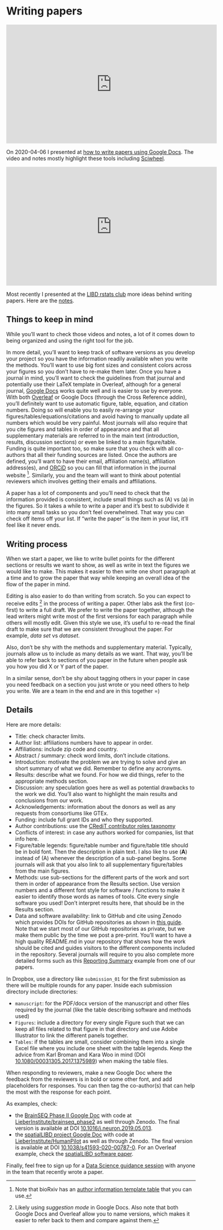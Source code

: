# Writing papers


<iframe width="560" height="315" src="https://www.youtube.com/embed/jbXkulDnn9g" title="YouTube video player" frameborder="0" allow="accelerometer; autoplay; clipboard-write; encrypted-media; gyroscope; picture-in-picture" allowfullscreen></iframe>

On 2020-04-06 I presented at [how to write papers using Google Docs](https://docs.google.com/document/d/1yumuVwZmpoE_SpcM-9AsU0U6D9R051vU8s_AGhoqh7Y/edit?usp=sharing). The video and notes mostly highlight these tools including [Sciwheel](https://twitter.com/Sciwheel).


<iframe width="560" height="315" src="https://www.youtube.com/embed/m6f6D3r1h7U" title="YouTube video player" frameborder="0" allow="accelerometer; autoplay; clipboard-write; encrypted-media; gyroscope; picture-in-picture" allowfullscreen></iframe>


Most recently I presented at the [LIBD rstats club](https://twitter.com/LIBDrstats) more ideas behind writing papers. Here are the [notes](https://docs.google.com/document/d/1V7hTQvWTurHqEm24Ufz9oVAPQy2ssyDPuPxJm5yills/edit?usp=sharing).

## Things to keep in mind

While you'll want to check those videos and notes, a lot of it comes down to being organized and using the right tool for the job.

In more detail, you'll want to keep track of software versions as you develop your project so you have the information readily available when you write the methods. You'll want to use big font sizes and consistent colors across your figures so you don't have to re-make them later. Once you have a journal in mind, you'll want to check the guidelines from that journal and potentially use their LaTeX template in Overleaf, although for a general journal, [Google Docs](https://twitter.com/googledocs) works quite well and is easier to use by everyone. With both [Overleaf](https://twitter.com/overleaf) or Google Docs (through the Cross Reference addin), you'll definitely want to use automatic figure, table, equation, and citation numbers. Doing so will enable you to easily re-arrange your figures/tables/equations/citations and avoid having to manually update all numbers which would be very painful. Most journals will also require that you cite figures and tables in order of appearance and that all supplementary materials are referred to in the main text (introduction, results, discussion sections) or even be linked to a main figure/table. Funding is quite important too, so make sure that you check with all co-authors that all their funding sources are listed. Once the authors are defined, you'll want to have their email, affiliation name(s), affiliation address(es), and [ORCiD](https://orcid.org/) so you can fill that information in the journal website ^[Note that bioRxiv has an [author information template table](https://github.com/lcolladotor/bioc_team_ds/blob/master/author_template.tsv) that you can use.]. Similarly, you and the team will want to think about potential reviewers which involves getting their emails and affiliations.

A paper has a lot of components and you'll need to check that the information provided is consistent, include small things such as (A) vs (a) in the figures. So it takes a while to write a paper and it's best to subdivide it into many small tasks so you don't feel overwhelmed. That way you can check off items off your list. If "write the paper" is the item in your list, it'll feel like it never ends.

## Writing process

When we start a paper, we like to write bullet points for the different sections or results we want to show, as well as write in text the figures we would like to make. This makes it easier to then write one short paragraph at a time and to grow the paper that way while keeping an overall idea of the flow of the paper in mind.

Editing is also easier to do than writing from scratch. So you can expect to receive edits ^[Likely using _suggestion mode_ in Google Docs. Also note that both Google Docs and Overleaf allow you to name versions, which makes it easier to refer back to them and compare against them.] in the process of writing a paper. Other labs ask the first (co-first) to write a full draft. We prefer to write the paper together, although the lead writers might write most of the first versions for each paragraph while others will mostly edit. Given this style we use, it's useful to re-read the final draft to make sure that we are consistent throughout the paper. For example, _data set_ vs _dataset_. 

Also, don't be shy with the methods and supplementary material. Typically, journals allow us to include as many details as we want. That way, you'll be able to refer back to sections of you paper in the future when people ask you how you did X or Y part of the paper.

In a similar sense, don't be shy about tagging others in your paper in case you need feedback on a section you just wrote or you need others to help you write. We are a team in the end and are in this together =)

## Details


Here are more details:

* Title: check character limits.
* Author list: affiliations numbers have to appear in order.
* Affiliations: include zip code and country.
* Abstract / summary: check word limits, don't include citations.
* Introduction: motivate the problem we are trying to solve and give an short summary of what we did. Remember to define any acronyms.
* Results: describe what we found. For how we did things, refer to the appropriate methods section. 
* Discussion: any speculation goes here as well as potential drawbacks to the work we did. You'll also want to highlight the main results and conclusions from our work.
* Acknowledgements: information about the donors as well as any requests from consortiums like GTEx.
* Funding: include full grant IDs and who they supported.
* Author contributions: use the [CRediT contributor roles taxonomy](https://casrai.org/credit/)
* Conflicts of interest: in case any authors worked for companies, list that info here.
* Figure/table legends: figure/table number and figure/table title should be in bold font. Then the description in plain text. I also like to use (__A__) instead of (A) whenever the description of a sub-panel begins. Some journals will ask that you also link to all supplementary figure/tables from the main figures.
* Methods: use sub-sections for the different parts of the work and sort them in order of appearance from the Results section. Use version numbers and a different font style for software / functions to make it easier to identify those words as names of tools. Cite every single software you used! Don't interpret results here, that should be in the Results section.
* Data and software availability: link to GitHub and cite using Zenodo which provides DOIs for GitHub repositories as shown in [this guide](https://guides.github.com/activities/citable-code/). Note that we start most of our GitHub repositories as private, but we make them public by the time we post a pre-print. You'll want to have a high quality README.md in your repository that shows how the work should be cited and guides visitors to the different components included in the repository. Several journals will require to you also complete more detailed forms such as this [Reporting Summary](https://static-content.springer.com/esm/art%3A10.1038%2Fs41593-020-00787-0/MediaObjects/41593_2020_787_MOESM2_ESM.pdf) example from one of our papers. 

In Dropbox, use a directory like `submission_01` for the first submission as there will be multiple rounds for any paper. Inside each submission directory include directories:

* `manuscript`: for the PDF/docx version of the manuscript and other files required by the journal (like the table describing software and methods used)
* `Figures`: include a directory for every single Figure such that we can keep all files related to that figure in that directory and use Adobe Illustrator to link the different panels together.
* `Tables`: if the tables are small, consider combining them into a single Excel file where you include one sheet with the table legends. Keep the advice from Karl Broman and Kara Woo in mind (DOI [10.1080/00031305.2017.1375989](https://doi.org/10.1080/00031305.2017.1375989)) when making the table files.

When responding to reviewers, make a new Google Doc where the feedback from the reviewers is in bold or some other font, and add placeholders for responses. You can then tag the co-author(s) that can help the most with the response for each point.

As examples, check:

* the [BrainSEQ Phase II Google Doc](https://docs.google.com/document/d/1GLB4aVrzXhSZNT6br7m_JvvzjRUCixBKgwrZUTIwZyA/edit?usp=sharing) with code at [LieberInstitute/brainseq_phase2](https://github.com/LieberInstitute/brainseq_phase2) as well through Zenodo. The final version is available at DOI [10.1016/j.neuron.2019.05.013](https://doi.org/10.1016/j.neuron.2019.05.013).
* the [spatialLIBD project Google Doc](https://docs.google.com/document/d/1mHf2gDtQAwCqxplh5NV-nAcLxzv5LdXR7MhFdo6QLl8/edit?usp=sharing) with code at [LieberInstitute/HumanPilot](https://github.com/LieberInstitute/HumanPilot) as well as through Zenodo. The final version is available at DOI [10.1038/s41593-020-00787-0](https://doi.org/10.1038/s41593-020-00787-0). For an Overleaf example, check the [spatialLIBD software paper](https://www.overleaf.com/read/tqvgjssdckqv).

Finally, feel free to sign up for a [Data Science guidance session](#data-science-guidance-sessions) with anyone in the team that recently wrote a paper.

